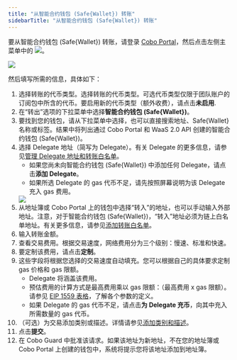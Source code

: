 ```yaml
---
title: "从智能合约钱包 (Safe{Wallet}) 转账"
sidebarTitle: "从智能合约钱包 (Safe{Wallet}) 转账"
---
```


要从智能合约钱包 (Safe{Wallet}) 转账，请登录 [Cobo Portal](https://portal.cobo.com/login)，然后点击左侧主菜单中的 <img src="/cn/images/transfers/transfer-button.svg" className="icon"></img>。

<img src="/cn/images/transfers/transfer-button-location.png" className="screenshot_modal"/>
 

然后填写所需的信息，具体如下：

1. 选择转账的代币类型。选择转账的代币类型。可选代币类型仅限于团队账户的订阅包中所含的代币。要启用新的代币类型（额外收费），请点击**未启用**.
2. 在“转出”选项的下拉菜单中选择**智能合约钱包 (Safe&#123;Wallet&#125;)**。
3. 要找到您的钱包，请从下拉菜单中选择，也可以直接搜索地址、Safe&#123;Wallet&#125; 名称或标签。结果中将列出通过 Cobo Portal 和 WaaS 2.0 API 创建的智能合约钱包 (Safe&#123;Wallet&#125;)。
4. 选择 Delegate 地址（简写为 Delegate）。有关 Delegate 的更多信息，请参见[管理 Delegate 地址和转账白名单](/en/portal/smart-contract-wallets/delegate-intro)。
    - 如果您尚未向智能合约钱包 (Safe&#123;Wallet&#125;) 中添加任何 Delegate，请点击**添加 Delegate**。
    - 如果所选 Delegate 的 gas 代币不足，请先按照屏幕说明为该 Delegate 充入 gas 费用。
    <img src="/cn/images/transfers/add-delegate.png" className="screenshot_modal"/>
5. 从地址簿或 Cobo Portal 上的钱包中选择“转入”的地址，也可以手动输入外部地址。注意，对于智能合约钱包 (Safe&#123;Wallet&#125;)，“转入”地址必须为链上白名单地址。有关更多信息，请参见[添加转账白名单](/en/portal/smart-contract-wallets/transfer-whitelists)。
6. 输入转账金额。
7. 查看交易费用。根据交易速度，网络费用分为三个级别：慢速、标准和快速。
8. 要定制该费用，请点击**定制**。
9. 这些字段将根据您选择的交易速度自动填充。您可以根据自己的具体要求定制 gas 价格和 gas 限额。
    - Delegate 将涵盖该费用。
    - 预估费用的计算方式是最高费用乘以 gas 限额：（最高费用 x gas 限额）。请参见 [EIP 1559 表格](/en/portal/transfers/from-mpc-wallets#eip1559)，了解各个参数的定义。
    - 如果 Delegate 的 gas 代币不足，请点击**为 Delegate 充币**，向其中充入所需数量的 gas 代币。
10. （可选）为交易添加类别或描述。详情请参见[添加类别和描述](/en/portal/transfers/add-category)。
11. 点击**提交**。
12. 在 Cobo Guard 中批准该请求。如果该地址为新地址，不在您的地址簿或 Cobo Portal 上创建的钱包中，系统将提示您将该地址添加到地址簿。




